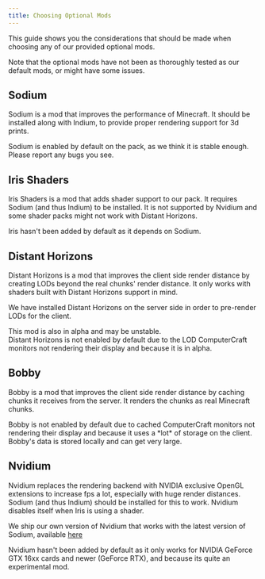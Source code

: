 ```yaml
---
title: Choosing Optional Mods
---
```



This guide shows you the considerations that should be made when choosing any of our provided optional mods.

Note that the optional mods have not been as thoroughly tested as our default mods, or might have some issues.

## Sodium

Sodium is a mod that improves the performance of Minecraft. It should be installed along with Indium, to provide proper rendering support for 3d prints.

<Aside>Sodium is enabled by default on the pack, as we think it is stable enough. Please report any bugs you see.</Aside>

## Iris Shaders

Iris Shaders is a mod that adds shader support to our pack. It requires Sodium (and thus Indium) to be installed.
It is not supported by Nvidium and some shader packs might not work with Distant Horizons.

<Aside>Iris hasn't been added by default as it depends on Sodium.</Aside>

## Distant Horizons

Distant Horizons is a mod that improves the client side render distance by creating LODs beyond the real chunks' render distance.
It only works with shaders built with Distant Horizons support in mind.

We have installed Distant Horizons on the server side in order to pre-render LODs for the client.

<Aside type="caution">This mod is also in alpha and may be unstable.</Aside>
<Aside>Distant Horizons is not enabled by default due to the LOD ComputerCraft monitors not rendering their display and because it is in alpha.</Aside>

## Bobby

Bobby is a mod that improves the client side render distance by caching chunks it receives from the server. It renders the chunks as real Minecraft chunks.

<Aside>Bobby is not enabled by default due to cached ComputerCraft monitors not rendering their display and because it uses a *lot* of storage on the client.</Aside>
<Aside type="caution">Bobby's data is stored locally and can get very large.</Aside>

## Nvidium

Nvidium replaces the rendering backend with NVIDIA exclusive OpenGL extensions to increase fps a lot, especially with huge render distances. Sodium (and thus Indium) should be installed for this to work.
Nvidium disables itself when Iris is using a shader.

 We ship our own version of Nvidium that works with the latest version of Sodium, available [here](https://github.com/reconnectedcc/nvidium)

<Aside>Nvidium hasn't been added by default as it only works for NVIDIA GeForce GTX 16xx cards and newer (GeForce RTX), and because its quite an experimental mod.</Aside>
